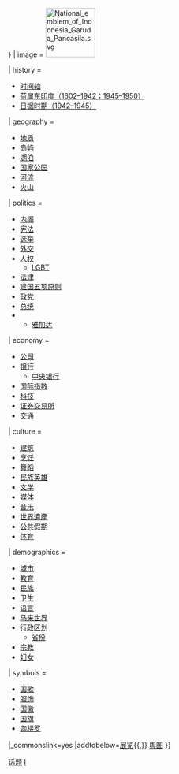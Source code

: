 {{Country topics
| country = 印度尼西亚
| name=印度尼西亚主题
| state = {{{state|{{{1|<includeonly>autocollapse</includeonly>}}}}}}
| image = [[File:National emblem of Indonesia Garuda Pancasila.svg|100px|link=印尼國徽]]

| history =
* [[印度尼西亚历史时间轴|时间轴]]
* [[荷屬東印度|荷属东印度（1602–1942；1945–1950）]]
* [[荷屬東印度日佔時期|日据时期（1942–1945）]]

| geography =
* [[印度尼西亚地质|地质]]
* [[印度尼西亚岛屿列表|岛屿]]
* [[印度尼西亚湖泊列表|湖泊]]
* [[印度尼西亚国家公园列表|国家公园]]
* [[:Category:印尼河流|河流]]
* [[印度尼西亞火山列表|火山]]

| politics =
* [[印度尼西亚内阁列表|内阁]]
* [[印度尼西亚宪法|宪法]]
* [[印度尼西亚选举|选举]]
* [[印度尼西亚外交|外交]]
* [[印度尼西亚人权|人权]]
** [[印度尼西亚LGBT权益|LGBT]]
* [[印度尼西亚法律|法律]]
* [[建国五项原则]]
* [[印度尼西亚政党列表|政党]]
* [[印度尼西亚总统|总统]]
* {{le|印度尼西亚首都|Capital of Indonesia|首都}}
** [[雅加达]]

| economy = 
* [[:Category:印尼公司|公司]]
* [[印度尼西亚银行列表|银行]]
** [[印度尼西亚银行|中央银行]]
* [[印度尼西亚国际指数列表|国际指数]]
* [[印度尼西亚科技|科技]]
* [[印尼證券交易所|证券交易所]]
* [[印度尼西亚交通|交通]] 

| culture = 
* [[印度尼西亚建筑|建筑]]
* [[印尼飲食|烹饪]]
* [[印度尼西亚舞蹈|舞蹈]]
* [[印度尼西亚民族英雄|民族英雄]]
* [[印度尼西亚文学|文学]]
* [[印度尼西亚媒体|媒体]]
* [[印度尼西亚音乐|音乐]]
* [[印度尼西亞世界遺產列表|世界遺產]]
* [[印度尼西亚公共假期|公共假期]]
* [[印度尼西亚体育|体育]]

| demographics =
* [[印度尼西亚城市列表|城市]]
* [[印度尼西亚教育|教育]]
* [[印度尼西亚民族列表|民族]]
* [[印度尼西亚卫生|卫生]]
* [[印度尼西亚语言|语言]]
* [[马来世界]]
* [[印度尼西亚行政区划|行政区划]]
** [[印度尼西亚省份列表|省份]]
* [[印度尼西亚宗教|宗教]]
* [[印度尼西亚妇女|妇女]]

| symbols = 
* [[伟大的印度尼西亚|国歌]]
* [[印度尼西亚民族服饰|服饰]]
* [[印度尼西亚国徽|国徽]]
* [[印度尼西亞國旗|国旗]]
* [[迦楼罗]]

|_commonslink=yes
|addtobelow=[[commons:Indonesia|展览]]{{,}} [[commons:Atlas of Indonesia|舆图]]
}}<noinclude>

{{documentation
 |content =
{{collapsible option |statename=optional}}
}}

[[Category:印尼模板|话题]]
[[Category:亞洲國家和地區主題模板|I]]
</noinclude>